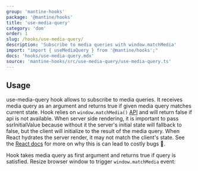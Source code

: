 ```yaml
---
group: 'mantine-hooks'
package: '@mantine/hooks'
title: 'use-media-query'
category: 'dom'
order: 1
slug: /hooks/use-media-query/
description: 'Subscribe to media queries with window.matchMedia'
import: "import { useMediaQuery } from '@mantine/hooks';"
docs: 'hooks/use-media-query.mdx'
source: 'mantine-hooks/src/use-media-query/use-media-query.ts'
---
```



## Usage

use-media-query hook allows to subscribe to media queries.
It receives media query as an argument and returns true
if given media query matches current state.
Hook relies on `window.matchMedia()` [API](https://developer.mozilla.org/en-US/docs/Web/API/Window/matchMedia)
and will return false if api is not available.
When server side rendering, it is important to pass ssrInitialValue because without it the server's initial state will fallback to false, but the client will initialize to the result of the media query. 
When React hydrates the server render, it may not match the client's state. See the [React docs](https://reactjs.org/docs/react-dom.html#hydrate) for more on why this is can lead to costly bugs 🐛.

Hook takes media query as first argument and returns true if query is satisfied.
Resize browser window to trigger `window.matchMedia` event:

<Demo data={HooksDemos.useMediaQueryDemo} />
